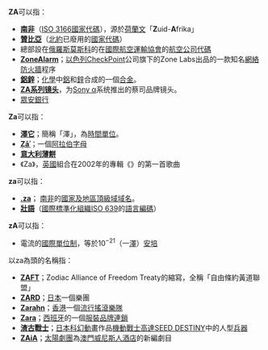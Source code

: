 '''ZA'''可以指：
* '''[[南非|南非]]'''（[[ISO_3166|ISO 3166]][[國家代碼|國家代碼]]），源於[[荷蘭文|荷蘭文]]「'''Z'''uid-'''A'''frika」
* '''[[贊比亞|贊比亞]]'''（[[北大西洋公約組織|北約]]已廢用的[[國家代碼|國家代碼]]）
* 總部設在[[俄羅斯|俄羅斯]][[莫斯科|莫斯科]]的{{link-en|阿維亞航空公司|Interavia Airlines}}在[[國際航空運輸協會|國際航空運輸協會]]的[[航空公司代碼|航空公司代碼]]
* '''[[ZoneAlarm|ZoneAlarm]]'''；[[以色列|以色列]]CheckPoint公司旗下的Zone Labs出品的一款知名[[網絡|網絡]][[防火牆|防火牆]]程序
* '''[[鋁鋅|鋁鋅]]'''；[[化學|化學]]中[[鋁|鋁]]和[[鋅|鋅]]合成的一個[[合金|合金]]。
*'''[[蔡司公司#ZA_.E7.B3.BB.E5.88.97|ZA系列镜头]]'''，为[[Sony_α|Sony α]]系统推出的蔡司品牌镜头。
*[[眾安銀行|眾安銀行]]

'''Za'''可以指：
* '''[[澤它|澤它]]'''；簡稱「澤」，為[[時間單位|時間單位]]。
* '''[[Ẓāʾ|Ẓāʾ]]'''；一個[[阿拉伯字母|阿拉伯字母]]
* '''[[意大利薄餅|意大利薄餅]]'''
* 《Za》，[[英國|英國]]組合{{link-en|Supergrass|Supergrass}}在2002年的專輯《{{link-en|Life on Other Planets|Life on Other Planets}}》的第一首歌曲

'''za'''可以指：
* '''[[.za|.za]]'''； [[南非|南非]]的[[國家及地區頂級域|國家及地區頂級域]][[域名|域名]]。
* '''[[壯語|壯語]]'''（[[國際標準化組織|國際標準化組織]][[ISO_639|ISO 639]]的[[語言編碼|語言編碼]]）

'''zA'''可以指：
* 電流的[[國際單位制|國際單位制]]，等於10<sup>−21</sup>（一[[澤它|澤]]）[[安培|安培]]

以za為頭的名稱指：
* '''[[ZAFT|ZAFT]]'''；Zodiac Alliance of Freedom Treaty的縮寫，全稱「自由條約黃道聯盟」
* '''[[ZARD|ZARD]]'''；[[日本|日本]]一個樂團
* '''[[Zarahn|Zarahn]]'''；[[香港|香港]]一個[[流行音樂|流行]][[搖滾|搖滾]][[樂隊|樂隊]]
* '''[[Zara|Zara]]'''；[[西班牙|西班牙]]的一個[[服裝|服裝]][[品牌連鎖|品牌連鎖]]
* '''[[渣古戰士|渣古戰士]]'''；[[日本|日本]][[科幻動畫|科幻動畫]]作品[[機動戰士高達SEED_DESTINY|機動戰士高達SEED DESTINY]]中的人型[[兵器|兵器]]
* '''[[ZAiA|ZAiA]]'''；[[太陽劇團|太陽劇團]]為[[澳門威尼斯人酒店|澳門威尼斯人酒店]]的新編劇目

{{disambig|Cat=二字拉丁字母缩写消歧义}}

{{DEFAULTSORT:Za}}